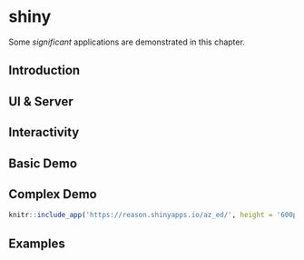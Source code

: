 # shiny

Some _significant_ applications are demonstrated in this chapter.

## Introduction

## UI & Server

## Interactivity

## Basic Demo

## Complex Demo



```r


knitr::include_app('https://reason.shinyapps.io/az_ed/', height = '600px')


```


## Examples
